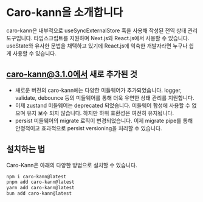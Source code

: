 # Caro-kann을 소개합니다

caro-kann은 내부적으로 useSyncExternalStore 훅을 사용해 작성된 전역 상태 관리 도구입니다. 타입스크립트를 지원하며 Next.js와 React.js에서 사용할 수 있습니다. useState와 유사한 문법을 채택하고 있기에 React.js에 익숙한 개발자라면 누구나 쉽게 사용할 수 있습니다.

## caro-kann@3.1.0에서 새로 추가된 것

* 새로운 버전의 caro-kann에는 다양한 미들웨어가 추가되었습니다. logger, validate, debounce 등의 미들웨어를 통해 더욱 유연한 상태 관리를 지원합니다.
* 이제 zustand 미들웨어는 deprecated 되었습니다. 미들웨어 합성에 사용할 수 없으며 유지 보수 되지 않습니다. 하지만 하위 호환성은 여전히 유지됩니다.
* persist 미들웨어의 migrate 로직이 변경되었습니다. 이제 migrate pipe를 통해 안정적이고 효과적으로 persist versioning을 처리할 수 있습니다.

## 설치하는 법

Caro-Kann은 아래의 다양한 방법으로 설치할 수 있습니다.

```bash
npm i caro-kann@latest
pnpm add caro-kann@latest
yarn add caro-kann@latest
bun add caro-kann@latest
```